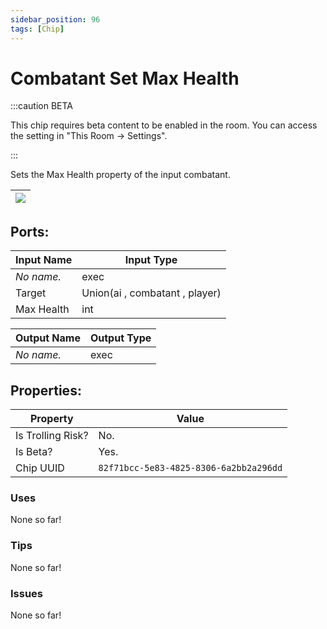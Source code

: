 ```yaml
---
sidebar_position: 96
tags: [Chip]
---
```


# Combatant Set Max Health
:::caution BETA

This chip requires beta content to be enabled in the room. You can access the setting in "This Room -> Settings".

:::

Sets the Max Health property of the input combatant.

| ![](https://images-ext-2.discordapp.net/external/MPmIaQzlEPmgGWlgi-WxBBXt0Bjv_zWPkg1y1f_sy3s/https/www.recroomcircuits.com/image/circuit/absolute-value?width=206&height=108) |
|-----|

## Ports:

| Input Name | Input Type |
|-----------|-----------|
| *No name.* | exec |
| Target | Union(ai , combatant , player) |
| Max Health | int |

| Output Name | Output Type |
|-----------|-----------|
| *No name.* | exec |

## Properties:

| Property  | Value |
|-------------------|-----------|
| Is Trolling Risk? | No. |
| Is Beta? | Yes. |
| Chip UUID | `82f71bcc-5e83-4825-8306-6a2bb2a296dd` |

### Uses

None so far!

### Tips

None so far!

### Issues

None so far!